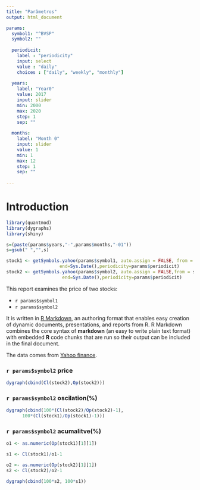 ---
title: "Parâmetros"
output: html_document

params:
  symbol1: "^BVSP"
  symbol2: ""
  
  periodicit:
    label : "periodicity"
    input: select
    value : "daily"
    choices : ["daily", "weekly", "monthly"]
    
  years:
    label: "Year0"
    value: 2017
    input: slider
    min: 2000
    max: 2020
    step: 1
    sep: ""
    
  months:
    label: "Month 0"
    input: slider
    value: 1
    min: 1
    max: 12
    step: 1
    sep: ""
    
---

# Introduction

```{r include = FALSE}
library(quantmod)
library(dygraphs)
library(shiny)

s=(paste(params$years,"-",params$months,"-01"))
s=gsub(" ","",s)

stock1 <- getSymbols.yahoo(params$symbol1, auto.assign = FALSE, from = s,
                    end=Sys.Date(),periodicity=params$periodicit)
stock2 <- getSymbols.yahoo(params$symbol2, auto.assign = FALSE,from = s,
                     end=Sys.Date(),periodicity=params$periodicit)

```


This report examines the price of two stocks: 
  
* ``r params$symbol1``
* ``r params$symbol2``

It is written in [R Markdown](http://rmarkdown.rstudio.com), an authoring format that enables easy creation of dynamic documents, presentations, and reports from R. R Markdown combines the core syntax of **markdown** (an easy to write plain text format) with embedded **R** code chunks that are run so their output can be included in the final document.

The data comes from [Yahoo finance](http://finance.yahoo.com).

### ``r params$symbol2`` price

```{r, echo = FALSE}
dygraph(cbind(Cl(stock2),Op(stock2)))
```

### ``r params$symbol2`` oscilation(%)
```{r echo = FALSE,cache=TRUE}
dygraph(cbind(100*(Cl(stock2)/Op(stock2)-1),
      100*(Cl(stock1)/Op(stock1)-1)))

```

### ``r params$symbol2`` acumalitve(%)

```{r echo = FALSE}

o1 <- as.numeric(Op(stock1)[1][1])

s1 <- Cl(stock1)/o1-1

o2 <- as.numeric(Op(stock2)[1][1])
s2 <- Cl(stock2)/o2-1

dygraph(cbind(100*s2, 100*s1))
```
